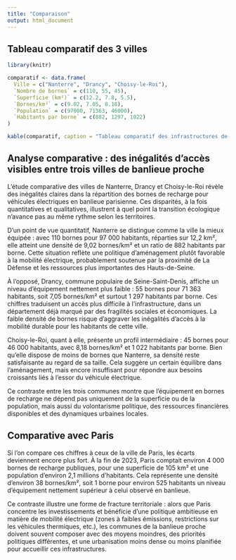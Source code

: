 ---
title: "Comparaison"
output: html_document
---
## Tableau comparatif des 3 villes 

```{r, echo=FALSE, message=FALSE, warning=FALSE}
library(knitr)

comparatif <- data.frame(
  Ville = c("Nanterre", "Drancy", "Choisy-le-Roi"),
  `Nombre de bornes` = c(110, 55, 45),
  `Superficie (km²)` = c(12.2, 7.8, 5.5),
  `Bornes/km²` = c(9.02, 7.05, 8.18),
  `Population` = c(97000, 71363, 46000),
  `Habitants par borne` = c(882, 1297, 1022)
)

kable(comparatif, caption = "Tableau comparatif des infrastructures de recharge dans les trois villes")

```
## Analyse comparative : des inégalités d’accès visibles entre trois villes de banlieue proche

L’étude comparative des villes de Nanterre, Drancy et Choisy-le-Roi révèle des inégalités claires dans la répartition des bornes de recharge pour véhicules électriques en banlieue parisienne. Ces disparités, à la fois quantitatives et qualitatives, illustrent à quel point la transition écologique n’avance pas au même rythme selon les territoires.

D’un point de vue quantitatif, Nanterre se distingue comme la ville la mieux équipée : avec 110 bornes pour 97 000 habitants, réparties sur 12,2 km², elle atteint une densité de 9,02 bornes/km² et un ratio de 882 habitants par borne. Cette situation reflète une politique d’aménagement plutôt favorable à la mobilité électrique, probablement soutenue par la proximité de La Défense et les ressources plus importantes des Hauts-de-Seine.

À l’opposé, Drancy, commune populaire de Seine-Saint-Denis, affiche un niveau d’équipement nettement plus faible : 55 bornes pour 71 363 habitants, soit 7,05 bornes/km² et surtout 1 297 habitants par borne. Ces chiffres traduisent un accès plus difficile à l’infrastructure, dans un département déjà marqué par des fragilités sociales et économiques. La faible densité de bornes risque d’aggraver les inégalités d’accès à la mobilité durable pour les habitants de cette ville.

Choisy-le-Roi, quant à elle, présente un profil intermédiaire : 45 bornes pour 46 000 habitants, avec 8,18 bornes/km² et 1 022 habitants par borne. Bien qu’elle dispose de moins de bornes que Nanterre, sa densité reste satisfaisante au regard de sa taille. Cela suggère un certain équilibre dans l’aménagement, mais encore insuffisant pour répondre aux besoins croissants liés à l’essor du véhicule électrique.

Ce contraste entre les trois communes montre que l’équipement en bornes de recharge ne dépend pas uniquement de la superficie ou de la population, mais aussi du volontarisme politique, des ressources financières disponibles et des dynamiques urbaines locales.

## Comparative avec Paris

Si l’on compare ces chiffres à ceux de la ville de Paris, les écarts deviennent encore plus fort. À la fin de 2023, Paris comptait environ 4 000 bornes de recharge publiques, pour une superficie de 105 km² et une population d’environ 2,1 millions d’habitants. Cela représente une densité d’environ 38 bornes/km², soit 1 borne pour environ 525 habitants un niveau d’équipement nettement supérieur à celui observé en banlieue.

Ce contraste illustre une forme de fracture territoriale : alors que Paris concentre les investissements et bénéficie d’une politique ambitieuse en matière de mobilité électrique (zones à faibles émissions, restrictions sur les véhicules thermiques, etc.), les communes de la banlieue proche doivent souvent composer avec des moyens moindres, des priorités politiques différentes, et une urbanisation moins dense ou moins planifiée pour accueillir ces infrastructures.